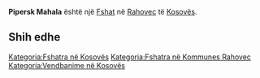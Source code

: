 {{Fshat në Kosovës
 | Emri                = Pipersk Mahala
| srp_N_name = Pipersk Mahala
| srp_N_FULL_NAME_RO = Pipersk Mahala
| srp_N_FULL_NAME_ND_RO = Pipersk Mahala
| srp_N_SORT_NAME_RG = PIPERSKMAHALA
| srp_N_FULL_NAME_RG = Pipersk Mahala
| srp_N_FULL_NAME_ND_RG = Pipersk Mahala

 | Emri (Rasa dhanore) = 
 | Figura              = 
 | Shteti              = Kosovo
 | Komuna              = Rahovec
 | Kodi postar         = 
 | Sipërfaqja          = 

 | Popullsia           = 

 | Regj. i popullsisë  = 
 | Dend. e popullsisë  = 
 | Faqja zyrtare       = 
 <!--- Koordinatat ----> 
 | Gjerësia            = 42.768493
 | Gjatësia            = 21.078617
 | Lartësia            = 
}}
'''Pipersk Mahala''' është një [[Fshat]] në [[Rahovec]] të [[Kosovës]].

<!-- == Gjeografia == -->
<!-- == Historia == -->
<!-- == Demografia == -->
== Shih edhe ==
{{Komuna Rahovec}}
{{Kosovo-Administrata-Cung}}

[[Kategoria:Fshatra në Kosovës]]
[[Kategoria:Fshatra në Kommunes Rahovec]]
[[Kategoria:Vendbanime në Kosovës]]